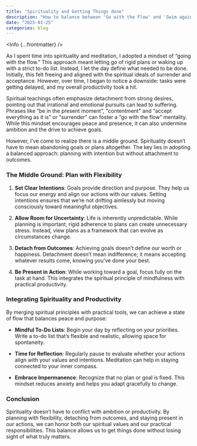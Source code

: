 ```yaml
---
title: "Spirituality and Getting Things done"
description: "How to balance between 'Go with the Flow' and 'Swim againest the current'"
date: "2025-01-25"
categories: blog
---
```



<Info {...frontmatter} />

As I spent time into spirituality and meditation, I adopted a mindset of “going with the flow.” This approach meant letting go of rigid plans or waking up with a strict to-do list. Instead, I let the day define what needed to be done. Initially, this felt freeing and aligned with the spiritual ideals of surrender and acceptance. However, over time, I began to notice a downside: tasks were getting delayed, and my overall productivity took a hit.

Spiritual teachings often emphasize detachment from strong desires, pointing out that irrational and emotional pursuits can lead to suffering. Phrases like “be in the present moment”, "contentment" and “accept everything as it is” or "surrender" can foster a “go with the flow” mentality. While this mindset encourages peace and presence, it can also undermine ambition and the drive to achieve goals.

However, I’ve come to realize there is a middle ground. Spirituality doesn’t have to mean abandoning goals or plans altogether. The key lies in adopting a balanced approach: planning with intention but without attachment to outcomes.

### The Middle Ground: Plan with Flexibility

1. **Set Clear Intentions**: Goals provide direction and purpose. They help us focus our energy and align our actions with our values. Setting intentions ensures that we’re not drifting aimlessly but moving consciously toward meaningful objectives.

2. **Allow Room for Uncertainty**: Life is inherently unpredictable. While planning is important, rigid adherence to plans can create unnecessary stress. Instead, view plans as a framework that can evolve as circumstances change.

3. **Detach from Outcomes**: Achieving goals doesn’t define our worth or happiness. Detachment doesn’t mean indifference; it means accepting whatever results come, knowing you’ve done your best.

4. **Be Present in Action**: While working toward a goal, focus fully on the task at hand. This integrates the spiritual principle of mindfulness with practical productivity.

### Integrating Spirituality and Productivity

By merging spiritual principles with practical tools, we can achieve a state of flow that balances peace and purpose:

- **Mindful To-Do Lists**: Begin your day by reflecting on your priorities. Write a to-do list that’s flexible and realistic, allowing space for spontaneity.

- **Time for Reflection**: Regularly pause to evaluate whether your actions align with your values and intentions. Meditation can help in staying connected to your inner compass.
- **Embrace Impermanence**: Recognize that no plan or goal is fixed. This mindset reduces anxiety and helps you adapt gracefully to change.

### Conclusion

Spirituality doesn’t have to conflict with ambition or productivity. By planning with flexibility, detaching from outcomes, and staying present in our actions, we can honor both our spiritual values and our practical responsibilities. This balance allows us to get things done without losing sight of what truly matters.

